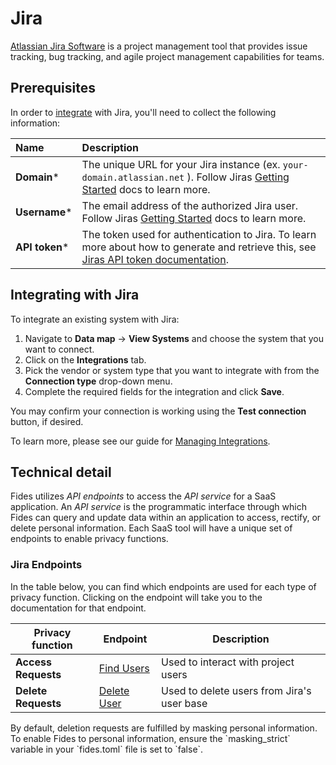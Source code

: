 

# Jira
[Atlassian Jira Software](https://www.atlassian.com/software/jira) is a project management tool that provides issue tracking, bug tracking, and agile project management capabilities for teams.

## Prerequisites

In order to [integrate](/user-guides/integrations) with Jira, you'll need to collect the following information:

| Name                       | Description                                                                                                                             |
| :------------------------- | :-------------------------------------------------------------------------------------------------------------------------------------- |
|  **Domain***               | The unique URL for your Jira instance (ex. `your-domain.atlassian.net` ). Follow Jiras [Getting Started](https://confluence.atlassian.com/jiracoreserver073/getting-started-with-jira-core-861255635.html) docs to learn more.             | 
|  **Username***             | The email address of the authorized Jira user. Follow Jiras [Getting Started](https://confluence.atlassian.com/jiracoreserver073/getting-started-with-jira-core-861255635.html) docs to learn more. |
|  **API token***            | The token used for authentication to Jira. To learn more about how to generate and retrieve this, see [Jiras API token documentation](https://support.atlassian.com/atlassian-account/docs/manage-api-tokens-for-your-atlassian-account/). | 


## Integrating with Jira
To integrate an existing system with Jira: 

1. Navigate to **Data map** → **View Systems** and choose the system that you want to connect.
2. Click on the **Integrations** tab.
3. Pick the vendor or system type that you want to integrate with from the **Connection type** drop-down menu.
4. Complete the required fields for the integration and click **Save**. 

You may confirm your connection is working using the **Test connection** button, if desired.

To learn more, please see our guide for [Managing Integrations](/user-guides/integrations/manage-integrations).

## Technical detail 

Fides utilizes _API endpoints_ to access the _API service_ for a SaaS application. An _API service_ is the programmatic interface through which Fides can query and update data within an application to access, rectify, or delete personal information.  Each SaaS tool will have a unique set of endpoints to enable privacy functions. 

### Jira Endpoints
In the table below, you can find which endpoints are used for each type of privacy function. Clicking on the endpoint will take you to the documentation for that endpoint.

| Privacy function | Endpoint | Description |
|----|----|----|
| **Access Requests** | [Find Users](https://developer.atlassian.com/cloud/jira/platform/rest/v3/api-group-user-search/#api-rest-api-3-user-search-get) | Used to interact with project users |
| **Delete Requests** | [Delete User](https://developer.atlassian.com/cloud/jira/platform/rest/v3/api-group-users/#api-rest-api-3-user-delete) | Used to delete users from Jira's user base | 


<Callout type="info" emoji="">
By default, deletion requests are fulfilled by masking personal information. To enable Fides to personal information, ensure the `masking_strict` variable in your `fides.toml` file is set to `false`.
</Callout>